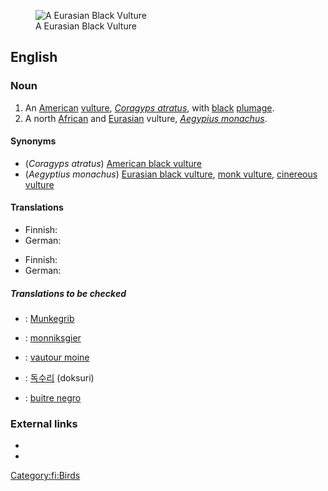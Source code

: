 [[Image:Blackvultsm.JPG|thumb|A Eurasian Black Vulture]]
==English==

===Noun===
{{en-noun|sg=[[black vulture]]}}

# An [[American]] [[vulture]], ''[[Coragyps atratus]]'', with [[black]] [[plumage]].
# A north [[African]] and [[Eurasian]] vulture, ''[[Aegypius monachus]]''.

====Synonyms====
* (''Coragyps atratus'') [[American black vulture]]
* (''Aegyptius monachus'') [[Eurasian black vulture]], [[monk vulture]], [[cinereous vulture]]

====Translations====
{{trans-top|An American vulture, ''Coragyps atratus''}}
* Finnish: {{t-|fi|mustakondori}}
* German: {{t+|de|Rabengeier|m}}
{{trans-mid}}
{{trans-bottom}}

{{trans-top|A north African and Eurasian vulture, ''Aegypius monachus''}}
* Finnish: {{t-|fi|munkkikorppikotka}}
* German: {{t-|de|Mönchsgeier|m}}
{{trans-mid}}
{{trans-bottom}}

=====Translations to be checked=====
{{checktrans-top}}

*{{ttbc|Danish}}: [[Munkegrib]]
*{{ttbc|Dutch}}: [[monniksgier]] {{m}}
*{{ttbc|French}}: [[vautour moine]] {{m}}
*{{ttbc|Korean}}: [[독수리]] (doksuri)
{{trans-mid}}
*{{ttbc|Spanish}}: [[buitre negro]] {{m}}
{{trans-bottom}}

===External links===
*{{pedialite|American Black Vulture}}
*{{pedialite|Eurasian Black Vulture}}

[[Category:fi:Birds]]